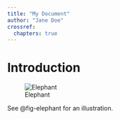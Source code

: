 ```yaml
---
title: "My Document"
author: "Jane Doe"
crossref:
  chapters: true
---
```


# Introduction

![Elephant](img/painter.jpg){#fig-elephant}

See @fig-elephant for an illustration.